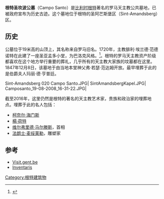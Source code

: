 '''根特圣坎波公墓'''（Campo Santo）是[[比利时|比利时]][[根特|根特]]著名的罗马天主教公共墓地，已被政府宣布为历史古迹。这个墓地位于根特的圣阿芒斯堡区（Sint-Amandsberg）区。

== 历史 ==
公墓位于19米高的山顶上，其名称来自罗马旧名。1720年，主教腓利·埃兰德·范德诺特在此建了一座圣亚孟多小堂，为巴洛克风格。<ref>{{cite web|url=https://inventaris.onroerenderfgoed.be/erfgoedobjecten/26831|title=Sint-Amanduskapel|website=Inventaris Onroerend Erfgoed|access-date=2020-12-02|archive-date=2020-01-24|archive-url=https://web.archive.org/web/20200124022752/https://inventaris.onroerenderfgoed.be/erfgoedobjecten/26831|dead-url=no}}</ref>。根特的罗马天主教资产阶级都喜欢在这个地方举行重要的葬礼，几乎所有的天主教大家族的坟墓都在这里。1847年12月8日，该墓地于由当地本堂神父弗·若瑟·范达姆开放。最早埋葬于此的是伯爵夫人玛丽·德·亨普廷。

<gallery>
Sint-Amandsberg 020 Campo Santo.JPG|
SintAmandsbergKapel.JPG|
Camposanto_19-08-2008_16-31-22.JPG|
</gallery>

截至2016年，这里仍然是根特的著名的天主教艺术家，贵族和政治家的埋葬地点。埋葬于此的名人包括：
* [[柯奈尔·海门斯|柯奈尔·海门斯]]
* [[楊·荷特|楊·荷特]]
* [[维尔弗里德·马尔滕斯|维尔弗里德·马尔滕斯]]，首相
* [[法朗士·麦绥莱勒|法朗士·麦绥莱勒]]，雕塑家

==参考==
{{reflist}}
* [https://visit.gent.be/nl/campo-santo-0?context=tourist Visit.gent.be] {{Wayback|url=https://visit.gent.be/nl/campo-santo-0?context=tourist |date=20170305001130 }}
* [https://inventaris.onroerenderfgoed.be/aanduidingsobjecten/9780 Inventaris] {{Wayback|url=https://inventaris.onroerenderfgoed.be/aanduidingsobjecten/9780 |date=20181002215016 }}
{{coord|51.0645|3.7498|type:landmark_region:BE|display=title}}
[[Category:根特建筑物|Category:根特建筑物]]